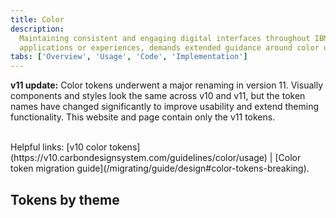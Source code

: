 ```yaml
---
title: Color
description:
  Maintaining consistent and engaging digital interfaces throughout IBM, whether
  applications or experiences, demands extended guidance around color usage.
tabs: ['Overview', 'Usage', 'Code', 'Implementation']
---
```



<InlineNotification>

**v11 update:** Color tokens underwent a major renaming in version 11. Visually
components and styles look the same across v10 and v11, but the token names have
changed significantly to improve usability and extend theming functionality.
This website and page contain only the v11 tokens.

<br />
Helpful links: [v10 color tokens](https://v10.carbondesignsystem.com/guidelines/color/usage)
| [Color token migration guide](/migrating/guide/design#color-tokens-breaking).

</InlineNotification>

## Tokens by theme

<ColorTokenTable />
